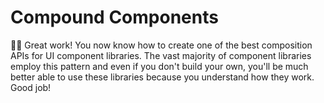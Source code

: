 # Compound Components

<EpicVideo url="https://www.epicreact.dev/workshops/advanced-react-patterns/dad-joke-break-compound-components" />

👨‍💼 Great work! You now know how to create one of the best composition APIs for
UI component libraries. The vast majority of component libraries employ this
pattern and even if you don't build your own, you'll be much better able to use
these libraries because you understand how they work. Good job!
